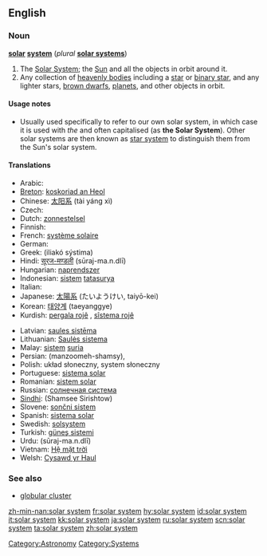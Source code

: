 {{see|Solar System}}
==English==

===Noun===
{{wikipedia}}
'''[[solar]] [[system]]''' (''plural'' '''[[solar systems]]''')

# The [[Solar System]]; the [[Sun]] and all the objects in orbit around it.
# Any collection of [[heavenly bodies]] including a [[star]] or [[binary star]], and any lighter stars, [[brown dwarf]]s, [[planet]]s, and other objects in orbit.

====Usage notes====
* Usually used specifically to refer to our own solar system, in which case it is used with ''the'' and often capitalised (as '''the Solar System''').  Other solar systems are then known as [[star system]] to distinguish them from the Sun's solar system.

====Translations====
{{top}}
* Arabic: {{t-|ar|منظومة شمسية|f|sc=Arab}}
* [[Breton]]: [[koskoriad an Heol]] {{m}}
* Chinese: [[太阳系]] (tài yáng xì)
* Czech: {{t+|cs|sluneční soustava|f}}
* Dutch: [[zonnestelsel]] {{n}}
* Finnish: {{t+|fi|aurinkokunta}}
* French: [[système solaire]] {{m}}
* German: {{t+|de|Sonnensystem|n}}
* Greek: {{t|el|ηλιακό σύστημα|n|sc=Grek}} (iliakó sýstima)
* Hindi: [[सूरज-मण्डली]] (sūraj-ma.n.dlī) {{f}}
* Hungarian: [[naprendszer]]
* Indonesian: [[sistem]] [[tatasurya]]
* Italian: {{t+|it|sistema solare|m}}
* Japanese: [[太陽系]] (たいようけい, taiyō-kei)
* Korean: [[태양계]] (taeyanggye)
* Kurdish: [[pergala rojê]] {{f}}, [[sîstema rojê]] {{f}}
{{mid}}
* Latvian: [[saules sistēma]] {{f}}
* Lithuanian: [[Saulės sistema]] {{f}}
* Malay: [[sistem]] [[suria]]
* Persian: {{fa-Arab|[[منظومه شمسی]]}} (manzoomeh-shamsy), {{fa-Arab|[[سامانه خورشیدی]]}}
* Polish: układ słoneczny, system słoneczny {{m}}
* Portuguese: [[sistema solar]] {{m}}
* Romanian: [[sistem solar]] {{n}}
* Russian: [[солнечная система]] {{f}}
* [[Sindhi]]: {{SDchar|[[شَمسِي سِرِشتو]]}} (Shamsee Sirishtow) {{m}}
* Slovene: [[sončni sistem]] {{m}}
* Spanish: [[sistema solar]] {{m}}
* Swedish: [[solsystem]] {{n}}
* Turkish: [[güneş sistemi]]
* Urdu: {{ur-Arab|[[سورج منڈلی]]}} (sūraj-ma.n.dlī) {{f}}
* Vietnam: [[Hệ mặt trời]]
* Welsh: [[Cysawd yr Haul]]
{{bottom}}

===See also===
* [[globular cluster]]

[[Category:Astronomy]]
[[Category:Systems]]

[[zh-min-nan:solar system]]
[[fr:solar system]]
[[hy:solar system]]
[[id:solar system]]
[[it:solar system]]
[[kk:solar system]]
[[ja:solar system]]
[[ru:solar system]]
[[scn:solar system]]
[[ta:solar system]]
[[zh:solar system]]